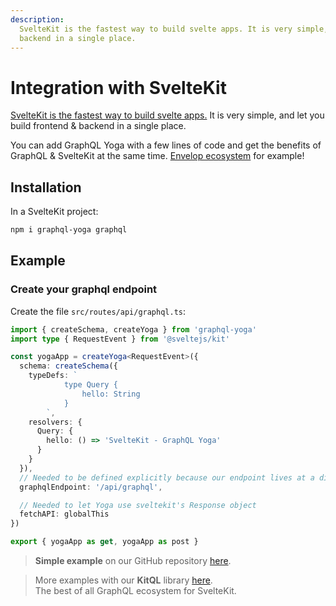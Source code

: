 ```yaml
---
description:
  SvelteKit is the fastest way to build svelte apps. It is very simple, and let you build frontend &
  backend in a single place.
---
```


# Integration with SvelteKit

[SvelteKit is the fastest way to build svelte apps.](https://kit.svelte.dev) It is very simple, and
let you build frontend & backend in a single place.

You can add GraphQL Yoga with a few lines of code and get the benefits of GraphQL & SvelteKit at the
same time. [Envelop ecosystem](https://www.envelop.dev) for example!

## Installation

In a SvelteKit project:

```sh npm2yarn
npm i graphql-yoga graphql
```

## Example

### Create your graphql endpoint

Create the file `src/routes/api/graphql.ts`:

```ts filename="src/routes/api/graphql.ts"
import { createSchema, createYoga } from 'graphql-yoga'
import type { RequestEvent } from '@sveltejs/kit'

const yogaApp = createYoga<RequestEvent>({
  schema: createSchema({
    typeDefs: `
			type Query {
				hello: String
			}
		`,
    resolvers: {
      Query: {
        hello: () => 'SvelteKit - GraphQL Yoga'
      }
    }
  }),
  // Needed to be defined explicitly because our endpoint lives at a different path other than `/graphql`
  graphqlEndpoint: '/api/graphql',

  // Needed to let Yoga use sveltekit's Response object
  fetchAPI: globalThis
})

export { yogaApp as get, yogaApp as post }
```

> **Simple example** on our GitHub repository
> [here](https://github.com/dotansimha/graphql-yoga/tree/main/examples/sveltekit).

> More examples with our **KitQL** library [here](https://github.com/jycouet/kitql). <br /> The best
> of all GraphQL ecosystem for SvelteKit.
